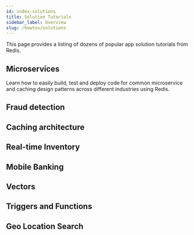 ```yaml
---
id: index-solutions
title: Solution Tutorials
sidebar_label: Overview
slug: /howtos/solutions
---
```



This page provides a listing of dozens of popular app solution tutorials from Redis.

## Microservices

Learn how to easily build, test and deploy code for common microservice and caching design patterns across different industries using Redis.

<div class="row">
  <div class="col">
    <RedisCard
      title="CQRS Pattern"
      description="How to build an e-commerce app using Redis with the CQRS Pattern"
      page="/howtos/solutions/microservices/cqrs"
    />
  </div>

<div class="col">
  <RedisCard
    title="Interservice Communication"
    description="Microservices Communication with Redis streams"
    page="/howtos/solutions/microservices/interservice-communication"
  />
</div>

</div>

<div class="row">
 <div class="col">
  <RedisCard
    title="Query Caching Pattern"
    description="How to use Redis for Query Caching"
    page="/howtos/solutions/microservices/caching"
  />
</div>

<div class="col">
  <RedisCard
    title="API Gateway Caching"
    description="How to use Redis for API Gateway Caching"
    page="/howtos/solutions/microservices/api-gateway-caching"
  />
</div>

</div>

## Fraud detection

<div class="row">
 <div class="col">
  <RedisCard
    title="Digital Identity Validation"
    description="How to Handle Digital Identity Validation Using Redis"
    page="/howtos/solutions/fraud-detection/digital-identity-validation"
  />
</div>

<div class="col">
  <RedisCard
    title="Transaction Risk Scoring"
    description="How to use Redis for Transaction risk scoring"
    page="/howtos/solutions/fraud-detection/transaction-risk-scoring"
  />
</div>

</div>

## Caching architecture

<div class="row">
 <div class="col">
  <RedisCard
    title="Write Behind Caching"
    description="How to use Redis for Write-behind Caching"
    page="/howtos/solutions/caching-architecture/write-behind"
  />
</div>

<div class="col">
  <RedisCard
    title="Write Through caching"
    description="How to use Redis for Write through caching strategy"
    page="/howtos/solutions/caching-architecture/write-through"
  />
</div>

</div>

<div class="row">
 <div class="col">
  <RedisCard
    title="Cache Prefetching"
    description="How to use Redis for Cache Prefetching Strategy"
    page="/howtos/solutions/caching-architecture/cache-prefetching"
  />
</div>

<div class="col">
  <RedisCard
    title="Cache Aside (Query Caching)"
    description="How to use Redis for Cache-aside"
    page="/howtos/solutions/microservices/caching"
  />
</div>

</div>

## Real-time Inventory

<div class="row">
 <div class="col">
  <RedisCard
    title="Available to Promise"
    description="Available to Promise in Real-time Inventory Using Redis"
    page="/howtos/solutions/real-time-inventory/available-to-promise"
  />
</div>

<div class="col">
  <RedisCard
    title="Real-time Local Inventory Search (GeoSpatial)"
    description="Real-time Local Inventory Search Using Redis"
    page="/howtos/solutions/real-time-inventory/local-inventory-search"
  />
</div>

</div>

## Mobile Banking

<div class="row">
 <div class="col">
  <RedisCard
    title="Authentication and Session Storage"
    description="Mobile Banking Authentication and Session Storage Using Redis"
    page="/howtos/solutions/mobile-banking/session-management"
  />
</div>

<div class="col">
  <RedisCard
    title="Account Dashboard"
    description="Mobile Banking Account Dashboard Using Redis"
    page="/howtos/solutions/mobile-banking/account-dashboard"
  />
</div>

</div>

## Vectors

<div class="row">

<div class="col">
  <RedisCard
    title="Vector Similarity Search"
    description="Getting Started with Vector Search Using Redis in NodeJS"
    page="/howtos/solutions/vector/getting-started-vector"
  />
</div>
<div class="col">
 <RedisCard
    title="GenAI Chatbot"
    description="Build a GenAI Chatbot Using LangChain and Redis"
    page="/howtos/solutions/vector/gen-ai-chatbot"
  />
</div>
</div>

<div class="row">

<div class="col">
  <RedisCard
    title="Semantic Text Search"
    description="Semantic Text Search Using LangChain (OpenAI) and Redis"
    page="/howtos/solutions/vector/semantic-text-search"
  />
</div>

<div class="col">
  <RedisCard
    title="Semantic Image Based Querying"
    description="Semantic Image Based Queries Using LangChain (OpenAI) and Redis"
    page="/howtos/solutions/vector/image-summary-search"
  />
</div>

<div class="col">
  <RedisCard
    title="AI Video Q&A with Redis and Langchain"
    description="Building an AI-Powered Video Q&A Application with Redis and LangChain (OpenAI and Gemini)"
    page="/howtos/solutions/vector/ai-qa-videos-langchain-redis-openai-google"
  />
</div>

</div>

## Triggers and Functions

<div class="row">

<div class="col">
  <RedisCard
    title="Triggers and Functions in Redis"
    description="Getting Started With Triggers and Functions in Redis"
    page="/howtos/solutions/triggers-and-functions/getting-started"
  />
</div>

</div>

## Geo Location Search

<div class="row">

<div class="col">
  <RedisCard
    title="Geo Location Search in Redis"
    description="Getting Started With Geo Location Search in Redis"
    page="/howtos/solutions/geo/getting-started"
  />
</div>

</div>
